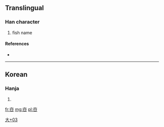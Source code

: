 ==Translingual==

===Han character===
{{Han char|rn=37|rad=大|as=03|sn=6|four=|canj=大口 (KR), X大口 (XKR)}}

# fish name

====References====
* {{Han ref|kx=0250.071|dj=0509.150|hdz=10528.021|uh=593B|ud=22843}}

----

==Korean==

===Hanja===
{{ko-hanja|hangeul=[[구]]|rv=gu|mr=ku}}

# {{defn|Korean|sort=大03}}

[[Category:Korean-only CJKV Characters|大+03]]

[[fr:夻]]
[[mg:夻]]
[[pl:夻]]